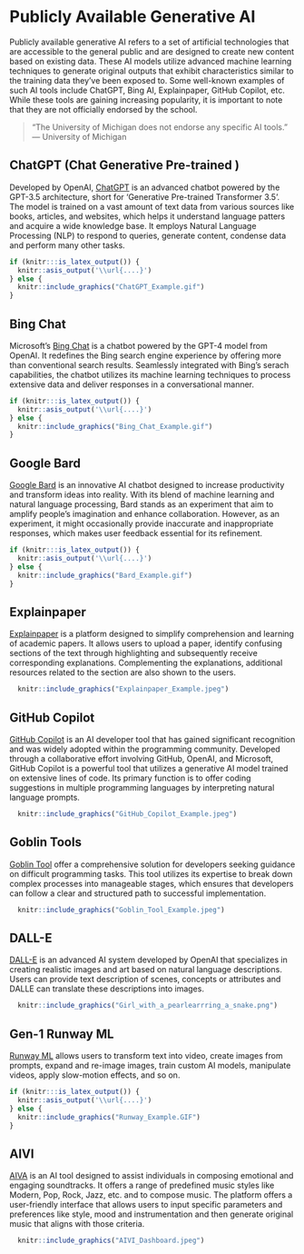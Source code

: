 # Publicly Available Generative AI

Publicly available generative AI refers to a set of artificial technologies that are accessible to the general public and are designed to create new content based on existing data. These AI models utilize advanced machine learning techniques to generate original outputs that exhibit characteristics similar to the training data they've been exposed to. Some well-known examples of such AI tools include ChatGPT, Bing AI, Explainpaper, GitHub Copilot, etc. While these tools are gaining increasing popularity, it is important to note that they are not officially endorsed by the school.

> "The University of Michigan does not endorse any specific AI tools." --- University of Michigan

## ChatGPT (Chat Generative Pre-trained )

Developed by OpenAI, [ChatGPT](https://chat.openai.com/) is an advanced chatbot powered by the GPT-3.5 architecture, short for 'Generative Pre-trained Transformer 3.5'. The model is trained on a vast amount of text data from various sources like books, articles, and websites, which helps it understand language patters and acquire a wide knowledge base. It employs Natural Language Processing (NLP) to respond to queries, generate content, condense data and perform many other tasks.

```r
if (knitr:::is_latex_output()) {
  knitr::asis_output('\\url{....}')
} else {
  knitr::include_graphics("ChatGPT_Example.gif")
}
```

## Bing Chat

Microsoft's [Bing Chat](https://www.microsoft.com/en-us/edge/features/bing-chat?form=MT00D8) is a chatbot powered by the GPT-4 model from OpenAI. It redefines the Bing search engine experience by offering more than conventional search results. Seamlessly integrated with Bing's serach capabilities, the chatbot utilizes its machine learning techniques to process extensive data and deliver responses in a conversational manner.

```r
if (knitr:::is_latex_output()) {
  knitr::asis_output('\\url{....}')
} else {
  knitr::include_graphics("Bing_Chat_Example.gif")
}
```

## Google Bard

[Google Bard](https://bard.google.com/) is an innovative AI chatbot designed to increase productivity and transform ideas into reality. With its blend of machine learning and natural language processing, Bard stands as an experiment that aim to amplify people's imagination and enhance collaboration. However, as an experiment, it might occasionally provide inaccurate and inappropriate responses, which makes user feedback essential for its refinement.

```r
if (knitr:::is_latex_output()) {
  knitr::asis_output('\\url{....}')
} else {
  knitr::include_graphics("Bard_Example.gif")
}
```

## Explainpaper

[Explainpaper](https://www.explainpaper.com/) is a platform designed to simplify comprehension and learning of academic papers. It allows users to upload a paper, identify confusing sections of the text through highlighting and subsequently receive corresponding explanations. Complementing the explanations, additional resources related to the section are also shown to the users.

```r
  knitr::include_graphics("Explainpaper_Example.jpeg")
```

## GitHub Copilot

[GitHub Copilot](https://github.com/features/copilot) is an AI developer tool that has gained significant recognition and was widely adopted within the programming community. Developed through a collaborative effort involving GitHub, OpenAI, and Microsoft, GitHub Copilot is a powerful tool that utilizes a generative AI model trained on extensive lines of code. Its primary function is to offer coding suggestions in multiple programming languages by interpreting natural language prompts.

```r
  knitr::include_graphics("GitHub_Copilot_Example.jpeg")
```

## Goblin Tools

[Goblin Tool](https://goblin.tools/) offer a comprehensive solution for developers seeking guidance on difficult programming tasks. This tool utilizes its expertise to break down complex processes into manageable stages, which ensures that developers can follow a clear and structured path to successful implementation.

```r
  knitr::include_graphics("Goblin_Tool_Example.jpeg")
```

## DALL-E

[DALL-E](https://labs.openai.com/) is an advanced AI system developed by OpenAI that specializes in creating realistic images and art based on natural language descriptions. Users can provide text description of scenes, concepts or attributes and DALLE can translate these descriptions into images.

```r
  knitr::include_graphics("Girl_with_a_pearlearrring_a_snake.png")
```

## Gen-1 Runway ML

[Runway ML](https://runwayml.com/) allows users to transform text into video, create images from prompts, expand and re-image images, train custom AI models, manipulate videos, apply slow-motion effects, and so on.

```r
if (knitr:::is_latex_output()) {
  knitr::asis_output('\\url{....}')
} else {
  knitr::include_graphics("Runway_Example.GIF")
}
```

## AIVI

[AIVA](https://www.aiva.ai/) is an AI tool designed to assist individuals in composing emotional and engaging soundtracks. It offers a range of predefined music styles like Modern, Pop, Rock, Jazz, etc. and to compose music. The platform offers a user-friendly interface that allows users to input specific parameters and preferences like style, mood and instrumentation and then generate original music that aligns with those criteria.

```r
  knitr::include_graphics("AIVI_Dashboard.jpeg")
```
